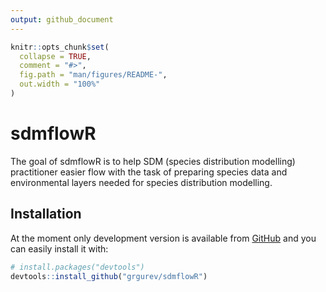 ```yaml
---
output: github_document
---
```


<!-- README.md is generated from README.Rmd. Please edit that file -->

```r
knitr::opts_chunk$set(
  collapse = TRUE,
  comment = "#>",
  fig.path = "man/figures/README-",
  out.width = "100%"
)
```

# sdmflowR

<!-- badges: start -->
<!-- badges: end -->

The goal of sdmflowR is to help SDM (species distribution modelling) practitioner easier flow with the task of preparing species data and environmental layers needed for species distribution modelling.

## Installation
At the moment only development version is available from [GitHub](https://github.com/) and you can easily install it with:

``` r
# install.packages("devtools")
devtools::install_github("grgurev/sdmflowR")
```

